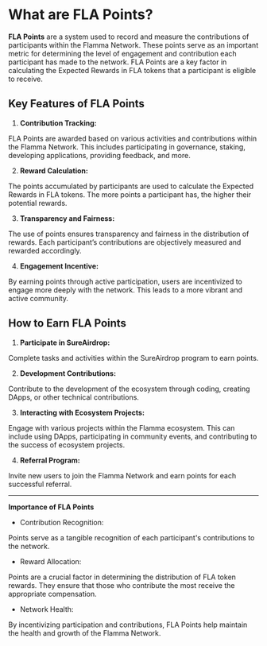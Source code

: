 
# What are FLA Points?

**FLA Points** are a system used to record and measure the contributions of participants within the Flamma Network. These points serve as an important metric for determining the level of engagement and contribution each participant has made to the network. FLA Points are a key factor in calculating the Expected Rewards in FLA tokens that a participant is eligible to receive.

## Key Features of FLA Points

1. **Contribution Tracking:**

FLA Points are awarded based on various activities and contributions within the Flamma Network. This includes participating in governance, staking, developing applications, providing feedback, and more.

2. **Reward Calculation:**

The points accumulated by participants are used to calculate the Expected Rewards in FLA tokens. The more points a participant has, the higher their potential rewards.

3. **Transparency and Fairness:**

The use of points ensures transparency and fairness in the distribution of rewards. Each participant’s contributions are objectively measured and rewarded accordingly.

4. **Engagement Incentive:**

By earning points through active participation, users are incentivized to engage more deeply with the network. This leads to a more vibrant and active community.

## How to Earn FLA Points

1. **Participate in SureAirdrop:**

Complete tasks and activities within the SureAirdrop program to earn points.

2. **Development Contributions:**

Contribute to the development of the ecosystem through coding, creating DApps, or other technical contributions.

3. **Interacting with Ecosystem Projects:**

Engage with various projects within the Flamma ecosystem. This can include using DApps, participating in community events, and contributing to the success of ecosystem projects.

4. **Referral Program:**

Invite new users to join the Flamma Network and earn points for each successful referral.

---

**Importance of FLA Points**

- Contribution Recognition:

Points serve as a tangible recognition of each participant's contributions to the network.

- Reward Allocation:

Points are a crucial factor in determining the distribution of FLA token rewards. They ensure that those who contribute the most receive the appropriate compensation.

- Network Health:

By incentivizing participation and contributions, FLA Points help maintain the health and growth of the Flamma Network.

